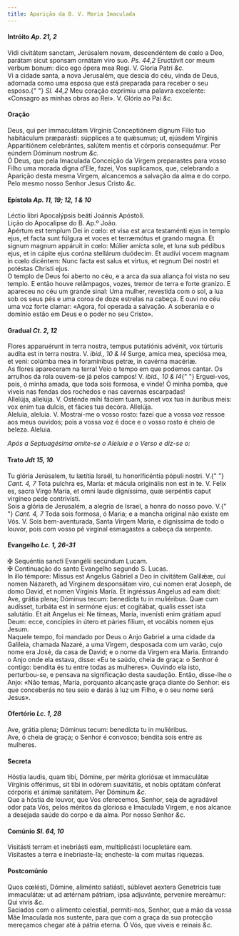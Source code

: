 ```yaml
---
title: Aparição da B. V. Maria Imaculada
---
```


<h4 class="text-center">
  Intróito <em>Ap. 21, 2</em>
</h4>
<div class="grid grid-cols-2 gap-5">
  <div class="col-6 dropcaps text-justify">
    Vidi civitátem sanctam, Jerúsalem novam, descendéntem de cœlo a Deo, parátam
    sicut sponsam ornátam viro suo. <em>Ps. 44,2</em> Eructávit cor meum verbum
    bonum: dico ego ópera mea Regi. V. Gloria Patri <em>&c.</em>
  </div>
  <div class="col-6 dropcaps text-justify">
    Vi a cidade santa, a nova Jerusalém, que descia do céu, vinda de Deus,
    adornada como uma esposa que está preparada para receber o seu esposo.{" "}
    <em>Sl. 44,2</em> Meu coração exprimiu uma palavra excelente: «Consagro as
    minhas obras ao Rei». V. Glória ao Pai <em>&c.</em>
  </div>
</div>

<h4 class="text-center">Oração</h4>
<div class="grid grid-cols-2 gap-5">
  <div class="col-6 dropcaps text-justify">
    Deus, qui per immaculátam Vírginis Conceptiónem dignum Filio tuo habitáculum
    præparásti: súpplices a te quǽsumus; ut, ejúsdem Vírginis Apparitiónem
    celebrántes, salútem mentis et córporis consequámur. Per eúndem Dóminum
    nostrum <em>&c.</em>
  </div>
  <div class="col-6 dropcaps text-justify">
    Ó Deus, que pela Imaculada Conceição da Virgem preparastes para vosso Filho
    uma morada digna d’Ele, fazei, Vos suplicamos, que, celebrando a Aparição
    desta mesma Virgem, alcancemos a salvação da alma e do corpo. Pelo mesmo
    nosso Senhor Jesus Cristo <em>&c.</em>
  </div>
</div>

<h4 class="text-center">
  Epístola <em>Ap. 11, 19; 12, 1 & 10</em>
</h4>
<div class="grid grid-cols-2 gap-5">
  <div class="col-6 text-justify">
    Léctio libri Apocalýpsis beáti Joánnis Apóstoli.
  </div>
  <div class="col-6 text-justify">Lição do Apocalipse do B. Ap.º João.</div>
  <div class="col-6 dropcaps text-justify">
    Apértum est templum Dei in cœlo: et visa est arca testaménti ejus in templo
    ejus, et facta sunt fúlgura et voces et terræmótus et grando magna. Et
    signum magnum appáruit in cœlo: Múlier amícta sole, et luna sub pédibus
    ejus, et in cápite ejus coróna stellárum duódecim. Et audívi vocem magnam in
    cœlo dicéntem: Nunc facta est salus et virtus, et regnum Dei nostri et
    potéstas Christi ejus.
  </div>
  <div class="col-6 dropcaps text-justify">
    O templo de Deus foi aberto no céu, e a arca da sua aliança foi vista no seu
    templo. E então houve relâmpagos, vozes, tremor de terra e forte granizo. E
    apareceu no céu um grande sinal: Uma mulher, revestida com o sol, a lua sob
    os seus pés e uma coroa de doze estrelas na cabeça. E ouvi no céu uma voz
    forte clamar: «Agora, foi operada a salvação. A soberania e o domínio estão
    em Deus e o poder no seu Cristo».
  </div>
</div>

<h4 class="text-center">
  Gradual <em>Ct. 2, 12</em>
</h4>
<div class="grid grid-cols-2 gap-5">
  <div class="col-6 dropcaps text-justify">
    Flores apparuérunt in terra nostra, tempus putatiónis advénit, vox túrturis
    audíta est in terra nostra. V. <em>ibid., 10 & l4</em> Surge, amíca mea,
    speciósa mea, et veni: colúmba mea in foramínibus petræ, in cavérna macériæ.
  </div>
  <div class="col-6 dropcaps text-justify">
    As flores apareceram na terra! Veio o tempo em que podemos cantar. Os
    arrulhos da rola ouvem-se já pelos campos! V. <em>ibid., 10 & l4</em>{" "}
    Erguei-vos, pois, ó minha amada, que toda sois formosa, e vinde! Ó minha
    pomba, que viveis nas fendas dos rochedos e nas cavernas escarpadas!
  </div>
  <div class="col-6 text-justify">
    Allelúja, allelúja. V. Osténde mihi fáciem tuam, sonet vox tua in áuribus
    meis: vox enim tua dulcis, et fácies tua decóra. Allelúja.
  </div>
  <div class="col-6 text-justify">
    Aleluia, aleluia. V. Mostrai-me o vosso rosto: fazei que a vossa voz ressoe
    aos meus ouvidos; pois a vossa voz é doce e o vosso rosto é cheio de beleza.
    Aleluia.
  </div>
</div>

<em>Após a Septuagésima omite-se o Aleluia e o Verso e diz-se o:</em>

<h4 class="text-center">
  Trato <em>Jdt 15, 10</em>
</h4>
<div class="grid grid-cols-2 gap-5">
  <div class="col-6 dropcaps text-justify">
    Tu glória Jerúsalem, tu lætítia Israël, tu honorificéntia pópuli nostri. V.{" "}
    <em>Cant. 4, 7</em> Tota pulchra es, María: et mácula originális non est in
    te. V. Felix es, sacra Virgo María, et omni laude digníssima, quæ serpéntis
    caput virgíneo pede contrivísti.
  </div>
  <div class="col-6 dropcaps text-justify">
    Sois a glória de Jerusalém, a alegria de Israel, a honra do nosso povo. V.{" "}
    <em>Cant. 4, 7</em> Toda sois formosa, ó Maria; e a mancha original não
    existe em Vós. V. Sois bem-aventurada, Santa Virgem Maria, e digníssima de
    todo o louvor, pois com vosso pé virginal esmagastes a cabeça da serpente.
  </div>
</div>

<h4 class="text-center">
  Evangelho <em>Lc. 1, 26-31</em>
</h4>
<div class="grid grid-cols-2 gap-5">
  <div class="col-6 text-justify">
    <span class="text-danger">&#10016;</span> Sequéntia sancti Evangélii
    secúndum Lucam.
  </div>
  <div class="col-6 text-justify">
    <span class="text-danger">&#10016;</span> Continuação do santo Evangelho
    segundo S. Lucas.
  </div>
  <div class="col-6 dropcaps text-justify">
    In illo témpore: Missus est Angelus Gábriel a Deo in civitátem Galilǽæ, cui
    nomen Názareth, ad Vírginem desponsátam viro, cui nomen erat Joseph, de domo
    David, et nomen Vírginis María. Et ingréssus Angelus ad eam dixit: Ave,
    grátia plena; Dóminus tecum: benedícta tu in muliéribus. Quæ cum audísset,
    turbáta est in sermóne ejus: et cogitábat, qualis esset ista salutátio. Et
    ait Angelus ei: Ne tímeas, María, invenísti enim grátiam apud Deum: ecce,
    concípies in útero et páries fílium, et vocábis nomen ejus Jesum.
  </div>
  <div class="col-6 dropcaps text-justify">
    Naquele tempo, foi mandado por Deus o Anjo Gabriel a uma cidade da Galileia,
    chamada Nazaré, a uma Virgem, desposada com um varão, cujo nome era José, da
    casa de David; e o nome da Virgem era Maria. Entrando o Anjo onde ela
    estava, disse: «Eu te saúdo, cheia de graça: o Senhor é contigo: bendita és
    tu entre todas as mulheres». Ouvindo ela isto, perturbou-se, e pensava na
    significação desta saudação. Então, disse-lhe o Anjo: «Não temas, Maria,
    porquanto alcançaste graça diante do Senhor: eis que conceberás no teu seio
    e darás à luz um Filho, e o seu nome será Jesus».
  </div>
</div>

<h4 class="text-center">
  Ofertório <em>Lc. 1, 28</em>
</h4>
<div class="grid grid-cols-2 gap-5">
  <div class="col-6 dropcaps text-justify">
    Ave, grátia plena; Dóminus tecum: benedícta tu in muliéribus.
  </div>
  <div class="col-6 dropcaps text-justify">
    Ave, ó cheia de graça; o Senhor é convosco; bendita sois entre as mulheres.
  </div>
</div>

<h4 class="text-center">Secreta</h4>
<div class="grid grid-cols-2 gap-5">
  <div class="col-6 dropcaps text-justify">
    Hóstia laudis, quam tibi, Dómine, per mérita gloriósæ et immaculátæ Vírginis
    offérimus, sit tibi in odórem suavitátis, et nobis optátam cónferat córporis
    et ánimæ sanitátem. Per Dóminum <em>&c.</em>
  </div>
  <div class="col-6 dropcaps text-justify">
    Que a hóstia de louvor, que Vos oferecemos, Senhor, seja de agradável odor
    pata Vós, pelos méritos da gloriosa e Imaculada Virgem, e nos alcance a
    desejada saúde do corpo e da alma. Por nosso Senhor <em>&c.</em>
  </div>
</div>

<h4 class="text-center">
  Comúnio <em>Sl. 64, 10</em>
</h4>
<div class="grid grid-cols-2 gap-5">
  <div class="col-6 dropcaps text-justify">
    Visitásti terram et inebriásti eam, multiplicásti locupletáre eam.
  </div>
  <div class="col-6 dropcaps text-justify">
    Visitastes a terra e inebriaste-la; encheste-la com muitas riquezas.
  </div>
</div>

<h4 class="text-center">Postcomúnio</h4>
<div class="grid grid-cols-2 gap-5">
  <div class="col-6 dropcaps text-justify">
    Quos cœlésti, Dómine, aliménto satiásti, súblevet aextera Genetrícis tuæ
    immaculátæ: ut ad ætérnam pátriam, ipsa adjuvánte, perveníre mereámur: Qui
    vivis <em>&c.</em>
  </div>
  <div class="col-6 dropcaps text-justify">
    Saciados com o alimento celestial, permiti-nos, Senhor, que a mão da vossa
    Mãe Imaculada nos sustente, para que com a graça da sua protecção mereçamos
    chegar até à pátria eterna. Ó Vós, que viveis e reinais <em>&c.</em>
  </div>
</div>
